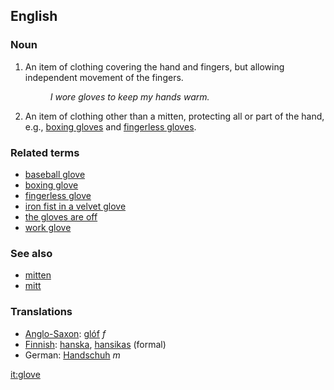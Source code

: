 ==English==

===Noun===
# An item of clothing covering the hand and fingers, but allowing independent movement of the fingers.
#: ''I wore gloves to keep my hands warm.''
# An item of clothing other than a mitten, protecting all or part of the hand, e.g., [[boxing glove]]s and [[fingerless glove]]s.

===Related terms===
* [[baseball glove]]
* [[boxing glove]]
* [[fingerless glove]]
* [[iron fist in a velvet glove]]
* [[the gloves are off]]
* [[work glove]]

===See also===
* [[mitten]]
* [[mitt]]

===Translations===
*[[Anglo-Saxon]]: [[glóf]] ''f''
*[[Finnish]]: [[hanska]], [[hansikas]] (formal)
*German: [[Handschuh]] ''m''

[[it:glove]]
